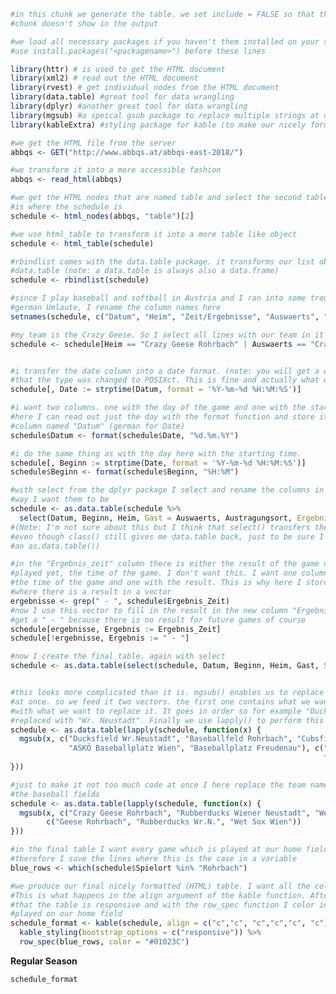 <!-- This scirpt gets the schedule from the softball league, transforms it how
we want it and gives a nicely formatted HTML table -->

```{r get and generate the table, include = FALSE} 
#in this chunk we generate the table. we set include = FALSE so that this whole
#chunk doesn't show in the output

#we load all necessary packages if you haven't them installed on your system,
#use install.packages("<packagename>") before these lines

library(httr) # is used to get the HTML document
library(xml2) # read out the HTML document
library(rvest) # get individual nodes from the HTML document
library(data.table) #great tool for data wrangling
library(dplyr) #another great tool for data wrangling
library(mgsub) #a speical gsub package to replace multiple strings at once
library(kableExtra) #styling package for kable (to make our nicely formatted table)

#we get the HTML file from the server
abbqs <- GET("http://www.abbqs.at/abbqs-east-2018/")

#we transform it into a more accessible fashion
abbqs <- read_html(abbqs)

#we get the HTML nodes that are named table and select the second table. this
#is where the schedule is
schedule <- html_nodes(abbqs, "table")[2]

#we use html_table to transform it into a more table like object
schedule <- html_table(schedule)

#rbindlist comes with the data.table package. it transforms our list object into a
#data.table (note: a data.table is always also a data.frame)
schedule <- rbindlist(schedule)

#since I play baseball and softball in Austria and I ran into some trouble with
#german Umlaute, I rename the column names here
setnames(schedule, c("Datum", "Heim", "Zeit/Ergebnisse", "Auswaerts", "Austragungsort"))

#my team is the Crazy Geese. So I select all lines with our team in it
schedule <- schedule[Heim == "Crazy Geese Rohrbach" | Auswaerts == "Crazy Geese Rohrbach"]


#i transfer the date column into a date format. (note: you will get a warning message
#that the type was changed to POSIXct. This is fine and actually what we want)
schedule[, Date := strptime(Datum, format = '%Y-%m-%d %H:%M:%S')]

#i want two columns. one with the day of the game and one with the starting time
#here I can read out just the day with the format function and store it in a new
#column named "Datum" (german for Date)
schedule$Datum <- format(schedule$Date, "%d.%m.%Y")

#i do the same thing as with the day here with the starting time. 
schedule[, Beginn := strptime(Date, format = '%Y-%m-%d %H:%M:%S')]
schedule$Beginn <- format(schedule$Beginn, "%H:%M")

#with select from the dplyr package I select and rename the columns in the
#way I want them to be
schedule <- as.data.table(schedule %>%
  select(Datum, Beginn, Heim, Gast = Auswaerts, Austragungsort, Ergebnis_Zeit = `Zeit/Ergebnisse`))
#(Note: I'm not sure about this but I think that select() transfers the data.table into something else
#even though class() still gives me data.table back, just to be sure I wrap the whole comannd into 
#an as.data.table())

#in the "Ergebnis_zeit" column there is either the result of the game or, if the games wasn't
#played yet, the time of the game. I don't want this. I want one column for the date, one for
#the time of the game and one with the result. This is why here I store the line numbers of
#where there is a result in a vector
ergebnisse <- grep(" - ", schedule$Ergebnis_Zeit)
#now I use this vector to fill in the result in the new column "Ergebnis". All the others
#get a " - " because there is no result for future games of course
schedule[ergebnisse, Ergebnis := Ergebnis_Zeit]
schedule[!ergebnisse, Ergebnis := " - "]

#now I create the final table. again with select
schedule <- as.data.table(select(schedule, Datum, Beginn, Heim, Gast, Spielort = Austragungsort, Ergebnis))


#this looks more complicated than it is. mgsub() enables us to replace more than one character string
#at once. so we feed it two vectors. the first one contains what we want to replace and the second one
#with what we want to replace it. It goes in order so for example "Ducksfield Wr.Neustadt" gets 
#replaced with "Wr. Neustadt". Finally we use lapply() to perform this on the whole data.table
schedule <- as.data.table(lapply(schedule, function(x) {
  mgsub(x, c("Ducksfield Wr.Neustadt", "Baseballfeld Rohrbach", "Cubsfield Stockerau",
             "ASKÖ Baseballplatz Wien", "Baseballplatz Freudenau"), c("Wr. Neustadt", "Rohrbach", "Stockerau",
                                                                      "Spenadlwiese - Wien", "Freudenau - Wien"))
}))

#just to make it not too much code at once I here replace the team names and above we were replacing
#the baseball fields
schedule <- as.data.table(lapply(schedule, function(x) {
  mgsub(x, c("Crazy Geese Rohrbach", "Rubberducks Wiener Neustadt", "Wet Sox-Wanderers Wien"), 
        c("Geese Rohrbach", "Rubberducks Wr.N.", "Wet Sox Wien"))
}))

#in the final table I want every game which is played at our home field to be in blue
#therefore I save the lines where this is the case in a variable
blue_rows <- which(schedule$Spielort %in% "Rohrbach")

#we produce our final nicely formatted (HTML) table. I want all the columns to be centered.
#This is what happens in the align argument of the kable function. After that I ensure
#that the table is responsive and with the row_spec function I color in all games that are
#played on our home field
schedule_format <- kable(schedule, align = c("c","c", "c","c","c", "c")) %>%
  kable_styling(bootstrap_options = c("responsive")) %>%
  row_spec(blue_rows, color = "#01023C") 

```
<!-- Now to the part that where we actually show the HTML output. I just want a simple line
that says Regular Season and show ther table after it. -->

**Regular Season** 

```{r show the table  , echo = FALSE}
schedule_format
```

<!-- All done. Now we can call this RMD file from the post_to_wordpress.R file with the 
knit2wp function and this part of the website will magically be updated -->
